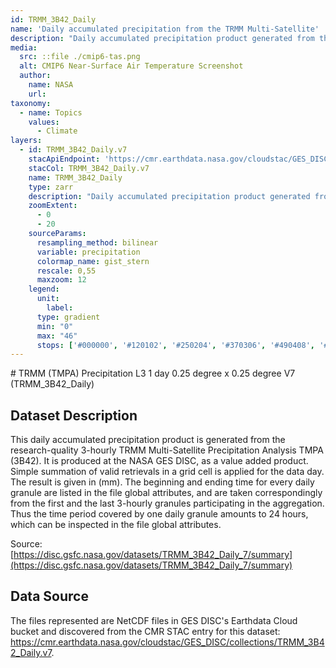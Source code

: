 ```yaml
---
id: TRMM_3B42_Daily
name: 'Daily accumulated precipitation from the TRMM Multi-Satellite'
description: "Daily accumulated precipitation product generated from the research-quality 3-hourly TRMM Multi-Satellite Precipitation Analysis TMPA (3B42)"
media:
  src: ::file ./cmip6-tas.png
  alt: CMIP6 Near-Surface Air Temperature Screenshot
  author:
    name: NASA
    url:   
taxonomy:
  - name: Topics
    values:
      - Climate
layers:
  - id: TRMM_3B42_Daily.v7
    stacApiEndpoint: 'https://cmr.earthdata.nasa.gov/cloudstac/GES_DISC'
    stacCol: TRMM_3B42_Daily.v7
    name: TRMM_3B42_Daily
    type: zarr
    description: "Daily accumulated precipitation product generated from the research-quality 3-hourly TRMM Multi-Satellite Precipitation Analysis TMPA (3B42)"
    zoomExtent:
      - 0
      - 20
    sourceParams:
      resampling_method: bilinear
      variable: precipitation
      colormap_name: gist_stern
      rescale: 0,55
      maxzoom: 12
    legend:
      unit: 
        label: 
      type: gradient
      min: "0"
      max: "46"
      stops: ['#000000', '#120102', '#250204', '#370306', '#490408', '#5b050a', '#6e060c', '#80070e', '#920810', '#a50912', '#b70a14', '#c90b16']
---
```


<Block>
<Prose>
# TRMM (TMPA) Precipitation L3 1 day 0.25 degree x 0.25 degree V7 (TRMM_3B42_Daily)

## Dataset Description

This daily accumulated precipitation product is generated from the research-quality 3-hourly TRMM Multi-Satellite Precipitation Analysis TMPA (3B42). It is produced at the NASA GES DISC, as a value added product. Simple summation of valid retrievals in a grid cell is applied for the data day. The result is given in (mm). The beginning and ending time for every daily granule are listed in the file global attributes, and are taken correspondingly from the first and the last 3-hourly granules participating in the aggregation. Thus the time period covered by one daily granule amounts to 24 hours, which can be inspected in the file global attributes. 

Source: [https://disc.gsfc.nasa.gov/datasets/TRMM_3B42_Daily_7/summary](https://disc.gsfc.nasa.gov/datasets/TRMM_3B42_Daily_7/summary)

## Data Source

The files represented are NetCDF files in GES DISC's Earthdata Cloud bucket and discovered from the CMR STAC entry for this dataset: https://cmr.earthdata.nasa.gov/cloudstac/GES_DISC/collections/TRMM_3B42_Daily.v7. 

</Prose>
</Block>
